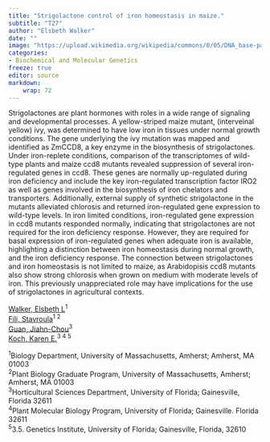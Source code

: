 ```yaml
---
title: "Strigolactone control of iron homeostasis in maize."
subtitle: "T27"
author: "Elsbeth Walker"
date: ""
image: "https://upload.wikimedia.org/wikipedia/commons/0/05/DNA_base-pair_diagram.jpg"
categories: 
- Biochemical and Molecular Genetics
freeze: true
editor: source
markdown: 
    wrap: 72
---
```


Strigolactones are plant hormones with roles in a wide range of signaling and developmental processes. A yellow-striped maize mutant, (interveinal yellow) ivy, was determined to have low iron in tissues under normal growth conditions. The gene underlying the ivy mutation was mapped and identified as ZmCCD8, a key enzyme in the biosynthesis of strigolactones. Under iron-replete conditions, comparison of the transcriptomes of wild-type plants and maize ccd8 mutants revealed suppression of several iron-regulated genes in ccd8. These genes are normally up-regulated during iron deficiency and include the key iron-regulated transcription factor IRO2 as well as genes involved in the biosynthesis of iron chelators and transporters. Additionally, external supply of synthetic strigolactone in the mutants alleviated chlorosis and returned iron-regulated gene expression to wild-type levels. In iron limited conditions, iron-regulated gene expression in ccd8 mutants responded normally, indicating that strigolactones are not required for the iron deficiency response. However, they are required for basal expression of iron-regulated genes when adequate iron is available, highlighting a distinction between iron homeostasis during normal growth, and the iron deficiency response. The connection between strigolactones and iron homeostasis is not limited to maize, as Arabidopisis ccd8 mutants also show strong chlorosis when grown on medium with moderate levels of iron. This previously unappreciated role may have implications for the use of strigolactones in agricultural contexts.

<a href='mailto:ewalker@umass.edu'>Walker, Elsbeth L</a><sup>1</sup><br><a href='mailto:sfili@umass.edu'>Fili, Stavroula</a><sup>1 2</sup><br><a href='mailto:guanjc@ufl.edu'>Guan, Jiahn-Chou</a><sup>3</sup><br><a href='mailto:kekoch@ufl.edu'>Koch, Karen E.</a><sup>3 4 5</sup><br>

<sup>1</sup>Biology Department, University of Massachusetts, Amherst; Amherst, MA 01003<br><sup>2</sup>Plant Biology Graduate Program, University of Massachusetts, Amherst; Amherst, MA 01003<br><sup>3</sup>Horticultural Sciences Department, University of Florida; Gainesville, Florida 32611<br><sup>4</sup>Plant Molecular Biology Program, University of Florida; Gainesville. Florida 32611<br><sup>5</sup>3.5. Genetics Institute, University of Florida; Gainesville, Florida, 32610<br>